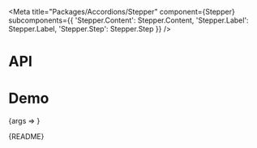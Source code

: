 
<Meta
  title="Packages/Accordions/Stepper"
  component={Stepper}
  subcomponents={{
    'Stepper.Content': Stepper.Content,
    'Stepper.Label': Stepper.Label,
    'Stepper.Step': Stepper.Step
  }}
/>

# API

<ArgsTable />

# Demo

<Canvas>
  <Story
    name="Stepper"
    args={{
      hasIcon: false,
      isLabelHidden: false,
      steps: STEPS,
      iconProps: {
        role: 'img',
        'aria-label': 'checked',
        'aria-hidden': undefined
      }
    }}
    argTypes={{
      hasIcon: { name: 'icon', table: { category: 'Stepper.Label' } },
      isLabelHidden: { name: 'isHidden', table: { category: 'Stepper.Label' } },
      steps: { name: 'Stepper.Step[]', table: { category: 'Story' } },
      iconProps: { name: 'iconProps', table: { category: 'Stepper.Label' } }
    }}
    parameters={{
      design: {
        allowFullscreen: true,
        type: 'figma',
        url: 'https://www.figma.com/file/6g87L4FdKZTA3knt3Rsfdx/Garden?node-id=171%3A12818'
      }
    }}
  >
    {args => <StepperStory {...args} />}
  </Story>
</Canvas>

<Markdown>{README}</Markdown>

